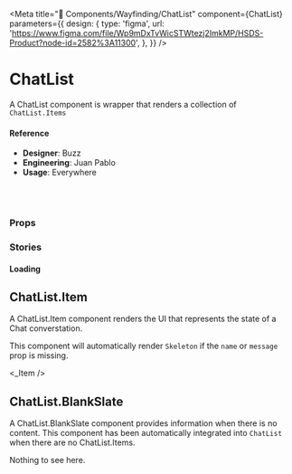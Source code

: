 
<Meta
  title="🧬 Components/Wayfinding/ChatList"
  component={ChatList}
  parameters={{
    design: {
      type: 'figma',
      url:
        'https://www.figma.com/file/Wp9mDxTvWicSTWtezj2ImkMP/HSDS-Product?node-id=2582%3A11300',
    },
  }}
/>

# ChatList

A ChatList component is wrapper that renders a collection of `ChatList.Items`

<Canvas>
  <Story name="default">
    <List />
  </Story>
</Canvas>

#### Reference

- **Designer**: Buzz
- **Engineering**: Juan Pablo
- **Usage**: Everywhere

<br />
<br />

### Props

<ArgsTable of={ChatList} />

### Stories

#### Loading

<Canvas>
  <Story name="Loading">
    <ChatList>
      <ChatList.Item />
      <ChatList.Item />
    </ChatList>
  </Story>
</Canvas>

## ChatList.Item

A ChatList.Item component renders the UI that represents the state of a Chat converstation.

This component will automatically render `Skeleton` if the `name` or `message` prop is missing.

<Canvas>
  <Story name="Chat Item">
    <_Item />
  </Story>
</Canvas>

<ArgsTable of={ChatList.Item} />

## ChatList.BlankSlate

A ChatList.BlankSlate component provides information when there is no content. This component has been automatically integrated into `ChatList` when there are no ChatList.Items.

<Canvas>
  <Story name="Chat BlankSlate/Empty">
    <div>
      <ChatList.BlankSlate>Nothing to see here.</ChatList.BlankSlate>
      <br />
      <ChatList />
    </div>
  </Story>
</Canvas>

<ArgsTable of={ChatList.BlankSlate} />
